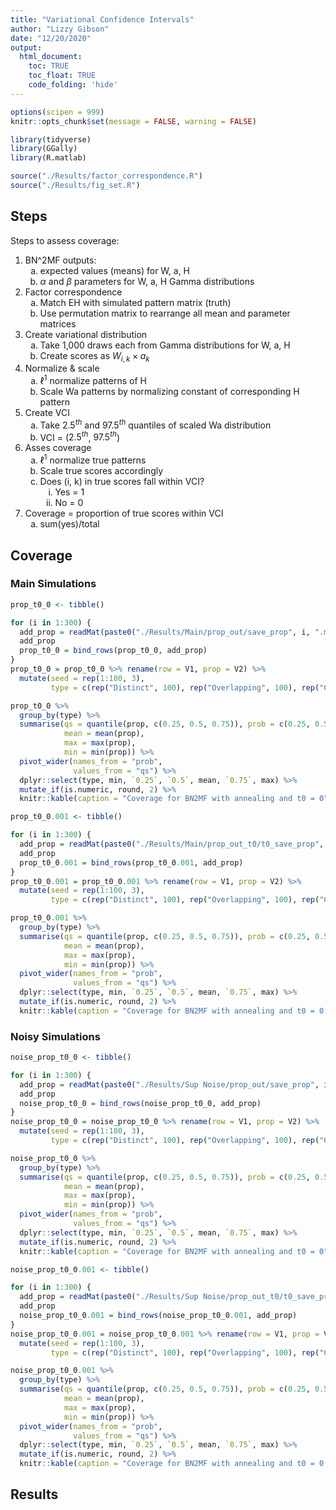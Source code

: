 ```yaml
---
title: "Variational Confidence Intervals"
author: "Lizzy Gibson"
date: "12/20/2020"
output: 
  html_document:
    toc: TRUE
    toc_float: TRUE
    code_folding: 'hide'
---
```


```r
options(scipen = 999)
knitr::opts_chunk$set(message = FALSE, warning = FALSE)

library(tidyverse)
library(GGally)
library(R.matlab)

source("./Results/factor_correspondence.R")
source("./Results/fig_set.R")
```

## Steps

Steps to assess coverage:

1. BN^2MF outputs:
    a. expected values (means) for W, a, H
    b. $\alpha$ and $\beta$ parameters for W, a, H Gamma distributions
2. Factor correspondence
    a. Match EH with simulated pattern matrix (truth)
    b. Use permutation matrix to rearrange all mean and parameter matrices
3. Create variational distribution
    a. Take 1,000 draws each from Gamma distributions for W, a, H
    b. Create scores as $W_{i,k} \times a_k$
4. Normalize \& scale
    a. $\ell^1$ normalize patterns of H
    b. Scale Wa patterns by normalizing constant of corresponding H pattern
5. Create VCI
    a. Take $2.5^{th}$ and $97.5^{th}$ quantiles of scaled Wa distribution
    b. VCI = ($2.5^{th}$, $97.5^{th}$)
6. Asses coverage
    a. $\ell^1$ normalize true patterns
    b. Scale true scores accordingly
    c. Does (i, k) in true scores fall within VCI?
        i. Yes = 1
        ii. No = 0
7. Coverage = proportion of true scores within VCI
    a. sum(yes)/total
    
## Coverage

### Main Simulations

```r
prop_t0_0 <- tibble()

for (i in 1:300) {
  add_prop = readMat(paste0("./Results/Main/prop_out/save_prop", i, ".mat"))[[1]] %>% as_tibble()  
  add_prop
  prop_t0_0 = bind_rows(prop_t0_0, add_prop)
}
prop_t0_0 = prop_t0_0 %>% rename(row = V1, prop = V2) %>% 
  mutate(seed = rep(1:100, 3),
         type = c(rep("Distinct", 100), rep("Overlapping", 100), rep("Correlated", 100)))

prop_t0_0 %>% 
  group_by(type) %>% 
  summarise(qs = quantile(prop, c(0.25, 0.5, 0.75)), prob = c(0.25, 0.5, 0.75),
            mean = mean(prop),
            max = max(prop),
            min = min(prop)) %>% 
  pivot_wider(names_from = "prob",
              values_from = "qs") %>% 
  dplyr::select(type, min, `0.25`, `0.5`, mean, `0.75`, max) %>% 
  mutate_if(is.numeric, round, 2) %>% 
  knitr::kable(caption = "Coverage for BN2MF with annealing and t0 = 0")
```

```r
prop_t0_0.001 <- tibble()

for (i in 1:300) {
  add_prop = readMat(paste0("./Results/Main/prop_out_t0/t0_save_prop", i, ".mat"))[[1]] %>% as_tibble()  
  add_prop
  prop_t0_0.001 = bind_rows(prop_t0_0.001, add_prop)
}
prop_t0_0.001 = prop_t0_0.001 %>% rename(row = V1, prop = V2) %>% 
  mutate(seed = rep(1:100, 3),
         type = c(rep("Distinct", 100), rep("Overlapping", 100), rep("Correlated", 100)))

prop_t0_0.001 %>% 
  group_by(type) %>% 
  summarise(qs = quantile(prop, c(0.25, 0.5, 0.75)), prob = c(0.25, 0.5, 0.75),
            mean = mean(prop),
            max = max(prop),
            min = min(prop)) %>% 
  pivot_wider(names_from = "prob",
              values_from = "qs") %>% 
  dplyr::select(type, min, `0.25`, `0.5`, mean, `0.75`, max) %>%
  mutate_if(is.numeric, round, 2) %>% 
  knitr::kable(caption = "Coverage for BN2MF with annealing and t0 = 0.001")
```
    
### Noisy Simulations

```r
noise_prop_t0_0 <- tibble()

for (i in 1:300) {
  add_prop = readMat(paste0("./Results/Sup Noise/prop_out/save_prop", i, ".mat"))[[1]] %>% as_tibble()  
  add_prop
  noise_prop_t0_0 = bind_rows(noise_prop_t0_0, add_prop)
}
noise_prop_t0_0 = noise_prop_t0_0 %>% rename(row = V1, prop = V2) %>% 
  mutate(seed = rep(1:100, 3),
         type = c(rep("Distinct", 100), rep("Overlapping", 100), rep("Correlated", 100)))

noise_prop_t0_0 %>% 
  group_by(type) %>% 
  summarise(qs = quantile(prop, c(0.25, 0.5, 0.75)), prob = c(0.25, 0.5, 0.75),
            mean = mean(prop),
            max = max(prop),
            min = min(prop)) %>% 
  pivot_wider(names_from = "prob",
              values_from = "qs") %>% 
  dplyr::select(type, min, `0.25`, `0.5`, mean, `0.75`, max) %>% 
  mutate_if(is.numeric, round, 2) %>% 
  knitr::kable(caption = "Coverage for BN2MF with annealing and t0 = 0")
```

```r
noise_prop_t0_0.001 <- tibble()

for (i in 1:300) {
  add_prop = readMat(paste0("./Results/Sup Noise/prop_out_t0/t0_save_prop", i, ".mat"))[[1]] %>% as_tibble()  
  add_prop
  noise_prop_t0_0.001 = bind_rows(noise_prop_t0_0.001, add_prop)
}
noise_prop_t0_0.001 = noise_prop_t0_0.001 %>% rename(row = V1, prop = V2) %>% 
  mutate(seed = rep(1:100, 3),
         type = c(rep("Distinct", 100), rep("Overlapping", 100), rep("Correlated", 100)))

noise_prop_t0_0.001 %>% 
  group_by(type) %>% 
  summarise(qs = quantile(prop, c(0.25, 0.5, 0.75)), prob = c(0.25, 0.5, 0.75),
            mean = mean(prop),
            max = max(prop),
            min = min(prop)) %>% 
  pivot_wider(names_from = "prob",
              values_from = "qs") %>% 
  dplyr::select(type, min, `0.25`, `0.5`, mean, `0.75`, max) %>% 
  mutate_if(is.numeric, round, 2) %>% 
  knitr::kable(caption = "Coverage for BN2MF with annealing and t0 = 0.001")
```

## Results


    
    
    
    